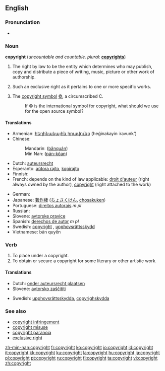 ==English==

{{rank|remember|fair|blood|526|copyright|4|late|bed}}

===Pronunciation===
* {{audio|en-us-copyright.ogg|Audio (US)}}

===Noun===
{{wikipedia}}
'''copyright''' (''uncountable and countable. plural:'' '''[[copyrights]]''')

# {{uncountable}} The right by law to be the entity which determines who may publish, copy and distribute a piece of writing, music, picture or other work of authorship.
# {{countable}} Such an exclusive right as it pertains to one or more specific works.
# {{countable}} The [[copyright symbol]] [[©]], a circumscribed C.
#: If © is the international symbol for copyright, what should we use for the open source symbol?

====Translations====

{{trans-top|right to publish}}
* Armenian: [[հեղինակային իրավունք]] (heġinakayin iravunk')
* Chinese:
*: Mandarin: {{zh-ts|版權|版权}} ([[bǎnquán]])
*: Min Nan: {{zh-ts|版權|版权}} ([[pán-kôan]])
* Dutch: [[auteursrecht]] {{n}}
* Esperanto: [[aŭtora rajto]], [[kopirajto]]
* Finnish: {{t+|fi|tekijänoikeus}}
* French: depends on the kind of law applicable: [[droit d'auteur]] {{m}} (right always owned by the author), [[copyright]] {{m}} (right attached to the work)
{{trans-mid}}
* German: {{t+|de|Urheberrecht|n}}
* Japanese: [[著作権]] ([[ちょさくけん]], [[chosakuken]])
* Portuguese: [[direitos autorais]] ''m pl''
* Russian: {{t-|ru|авторское право|n|tr=ávtorskoje pravo|sc=Cyrl}}
* Slovene: [[avtorske pravice]] {{f|p}}
* Spanish: [[derechos de autor]] ''m pl''
* Swedish: [[copyright#Swedish|copyright]] {{c}}, [[upphovsrättsskydd]] {{n}}
* Vietnamese: bản quyền
{{trans-bottom}}

{{trans-top|symbol ©}}
{{trans-mid}}
{{trans-bottom}}

===Verb===
{{en-verb}}

# To place under a copyright.
# To obtain or secure a copyright for some literary or other artistic work.

====Translations====

{{trans-top|place under a copyright}}
* Dutch: [[onder auteursrecht plaatsen]]
* Slovene: [[avtorsko zaščititi]]
{{trans-mid}}
* Swedish: [[upphovsrättsskydda]], [[copyrighskydda]]
{{trans-bottom}}

{{trans-top|obtain a copyright}}
{{trans-mid}}
{{trans-bottom}}

===See also===
* [[copyright infringement]]
* [[copyright misuse]]
* [[copyright paranoia]]
* [[exclusive right]]

[[zh-min-nan:copyright]]
[[fr:copyright]]
[[ko:copyright]]
[[io:copyright]]
[[id:copyright]]
[[it:copyright]]
[[kk:copyright]]
[[ku:copyright]]
[[la:copyright]]
[[hu:copyright]]
[[ja:copyright]]
[[pl:copyright]]
[[pt:copyright]]
[[ru:copyright]]
[[fi:copyright]]
[[ta:copyright]]
[[vi:copyright]]
[[zh:copyright]]
